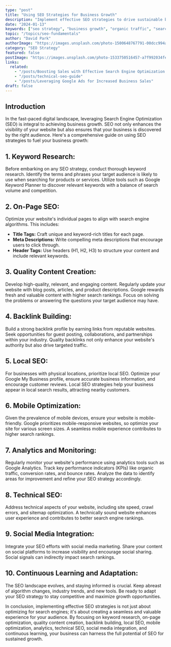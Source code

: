 ```yaml
---
type: "post"
title: "Using SEO Strategies for Business Growth"
description: "Implement effective SEO strategies to drive sustainable business growth through organic search traffic."
date: "2024-01-13"
keywords: ["seo strategy", "business growth", "organic traffic", "search optimization"]
topic: "/topics/seo-fundamentals"
author: "David Park"
authorImage: "https://images.unsplash.com/photo-1500648767791-00dcc994a43e?q=80&w=100"
category: "SEO Strategy"
featured: false
postImage: "https://images.unsplash.com/photo-1533750516457-a7f992034fec?q=80&w=1000"
links:
  related:
    - "/posts/Boosting Sales with Effective Search Engine Optimization (SEO)"
    - "/posts/technical-seo-guide"
    - "/posts/Leveraging Google Ads for Increased Business Sales"
draft: false
---
```


## **Introduction**

In the fast-paced digital landscape, leveraging Search Engine Optimization (SEO) is integral to achieving business growth. SEO not only enhances the visibility of your website but also ensures that your business is discovered by the right audience. Here's a comprehensive guide on using SEO strategies to fuel your business growth:

## 1. **Keyword Research:**

Before embarking on any SEO strategy, conduct thorough keyword research. Identify the terms and phrases your target audience is likely to use when searching for products or services. Utilize tools such as Google Keyword Planner to discover relevant keywords with a balance of search volume and competition.

## 2. **On-Page SEO:**

Optimize your website's individual pages to align with search engine algorithms. This includes:

- **Title Tags:** Craft unique and keyword-rich titles for each page.
- **Meta Descriptions:** Write compelling meta descriptions that encourage users to click through.
- **Header Tags:** Use headers (H1, H2, H3) to structure your content and include relevant keywords.

## 3. **Quality Content Creation:**

Develop high-quality, relevant, and engaging content. Regularly update your website with blog posts, articles, and product descriptions. Google rewards fresh and valuable content with higher search rankings. Focus on solving the problems or answering the questions your target audience may have.

## 4. **Backlink Building:**

Build a strong backlink profile by earning links from reputable websites. Seek opportunities for guest posting, collaborations, and partnerships within your industry. Quality backlinks not only enhance your website's authority but also drive targeted traffic.

## 5. **Local SEO:**

For businesses with physical locations, prioritize local SEO. Optimize your Google My Business profile, ensure accurate business information, and encourage customer reviews. Local SEO strategies help your business appear in local search results, attracting nearby customers.

## 6. **Mobile Optimization:**

Given the prevalence of mobile devices, ensure your website is mobile-friendly. Google prioritizes mobile-responsive websites, so optimize your site for various screen sizes. A seamless mobile experience contributes to higher search rankings.

## 7. **Analytics and Monitoring:**

Regularly monitor your website's performance using analytics tools such as Google Analytics. Track key performance indicators (KPIs) like organic traffic, conversion rates, and bounce rates. Analyze the data to identify areas for improvement and refine your SEO strategy accordingly.

## 8. **Technical SEO:**

Address technical aspects of your website, including site speed, crawl errors, and sitemap optimization. A technically sound website enhances user experience and contributes to better search engine rankings.

## 9. **Social Media Integration:**

Integrate your SEO efforts with social media marketing. Share your content on social platforms to increase visibility and encourage social sharing. Social signals can indirectly impact search rankings.

## 10. **Continuous Learning and Adaptation:**

The SEO landscape evolves, and staying informed is crucial. Keep abreast of algorithm changes, industry trends, and new tools. Be ready to adapt your SEO strategy to stay competitive and maximize growth opportunities.

In conclusion, implementing effective SEO strategies is not just about optimizing for search engines; it's about creating a seamless and valuable experience for your audience. By focusing on keyword research, on-page optimization, quality content creation, backlink building, local SEO, mobile optimization, analytics, technical SEO, social media integration, and continuous learning, your business can harness the full potential of SEO for sustained growth.
